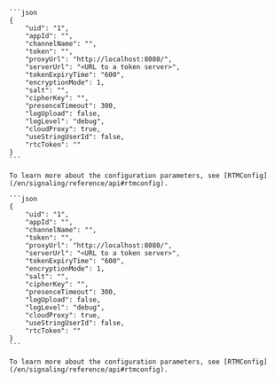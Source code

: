 <PlatformWrapper platform='android'>

    ```json
    {
        "uid": "1",
        "appId": "",
        "channelName": "",
        "token": "",
        "proxyUrl": "http://localhost:8080/",
        "serverUrl": "<URL to a token server>",
        "tokenExpiryTime": "600",
        "encryptionMode": 1,
        "salt": "",
        "cipherKey": "",
        "presenceTimeout": 300,
        "logUpload": false,
        "logLevel": "debug",
        "cloudProxy": true,
        "useStringUserId": false,
        "rtcToken": ""
    }
    ```

    To learn more about the configuration parameters, see [RTMConfig](/en/signaling/reference/api#rtmconfig).
</PlatformWrapper>

<PlatformWrapper platform='ios'>


</PlatformWrapper>

<PlatformWrapper platform='web'>    

    ```json
    {
        "uid": "1",
        "appId": "",
        "channelName": "",
        "token": "",
        "proxyUrl": "http://localhost:8080/",
        "serverUrl": "<URL to a token server>",
        "tokenExpiryTime": "600",
        "encryptionMode": 1,
        "salt": "",
        "cipherKey": "",
        "presenceTimeout": 300,
        "logUpload": false,
        "logLevel": "debug",
        "cloudProxy": true,
        "useStringUserId": false,
        "rtcToken": ""
    }
    ```

    To learn more about the configuration parameters, see [RTMConfig](/en/signaling/reference/api#rtmconfig).
</PlatformWrapper>